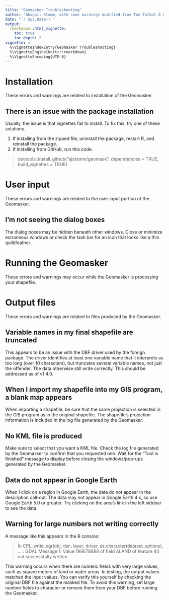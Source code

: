 ```yaml
---
title: "Geomasker Troubleshooting"
author: "Abigail Stamm, with some warnings modified from Tom Talbot & Gwen Babcock"
date: "`r Sys.Date()`"
output: 
  rmarkdown::html_vignette:
    toc: true
    toc_depth: 2
vignette: >
  %\VignetteIndexEntry{Geomasker Troubleshooting}
  %\VignetteEngine{knitr::rmarkdown}
  %\VignetteEncoding{UTF-8}
---
```



# Installation

These errors and warnings are related to installation of the Geomasker. 

## There is an issue with the package installation

Usually, the issue is that vignettes fail to install. To fix this, try one of these solutions.

1. If installing from the zipped file, uninstall the package, restart R, and reinstall the package.
2. If installing from GitHub, run this code: 

> devtools::install_github("ajstamm/geomask", dependencies = TRUE, 
>                          build_vignettes = TRUE)


# User input

These errors and warnings are related to the user input portion of the Geomasker.

## I'm not seeing the dialog boxes

The dialog boxes may be hidden beneath other windows. Close or minimize extraneous windows or check the task bar for an icon that looks like a thin quill/feather.

# Running the Geomasker

These errors and warnings may occur while the Geomasker is processing your shapefile.

# Output files

These errors and warnings are related to files produced by the Geomasker.

## Variable names in my final shapefile are truncated

This appears to be an issue with the DBF driver used by the foreign package. The driver identifies at least one variable name that it interprets as too long (over 10 characters), but truncates several variable names, not just the offender. The data otherwise still write correctly. This should be addressed as of v1.4.0.

## When I import my shapefile into my GIS program, a blank map appears

When importing a shapefile, be sure that the same projection is selected in the GIS program as in the original shapefile. The shapefile's projection information is included in the log file generated by the Geomasker.

## No KML file is produced

Make sure to select that you want a KML file. Check the log file generated by the Geomasker to confirm that you requested one. Wait for the “Tool is finished” message to display before closing the windows/pop-ups generated by the Geomasker.

## Data do not appear in Google Earth

When I click on a region in Google Earth, the data do not appear in the description call-out. The data may not appear in Google Earth 4.x, so use Google Earth 5.0 or greater. Try clicking on the area's link in the left sidebar to see the data.

## Warning for large numbers not writing correctly

A message like this appears in the R console: 

>	In CPL_write_ogr(obj, dsn, layer, driver, as.character(dataset_options),  ... :
> GDAL Message 1: Value 199678888 of field ALAND of feature 40 not successfully written. 

This warning occurs when there are numeric fields with very large values, such as square meters of land or water areas. In testing, the output values matched the input values. You can verify this yourself by checking the original DBF file against the masked file. To avoid this warning, set large number fields to character or remove them from your DBF before running the Geomasker.

